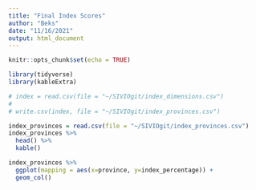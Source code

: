 ```yaml
---
title: "Final Index Scores"
author: "Beks"
date: "11/16/2021"
output: html_document
---
```


```r
knitr::opts_chunk$set(echo = TRUE)

library(tidyverse)
library(kableExtra)
```

```r
# index = read.csv(file = "~/SIVIOgit/index_dimensions.csv")
# 
# write.csv(index, file = "~/SIVIOgit/index_provinces.csv")
```

```r
index_provinces = read.csv(file = "~/SIVIOgit/index_provinces.csv")
index_provinces %>%
  head() %>%
  kable()
```

```r
index_provinces %>%
  ggplot(mapping = aes(x=province, y=index_percentage)) +
  geom_col()
```